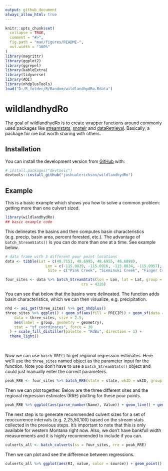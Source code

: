 ```yaml
---
output: github_document
always_allow_html: true
---
```


<!-- README.md is generated from README.Rmd. Please edit that file -->

```r
knitr::opts_chunk$set(
  collapse = TRUE,
  comment = "#>",
  fig.path = "man/figures/README-",
  out.width = "100%"
)
library(magrittr)
library(ggplot2)
library(ggrepel)
library(kableExtra)
library(tidyverse)
library(AOI)
library(nhdplusTools)
load("D:/R_folder/R/Random/wildlandhydRo.Rdata")
```

# wildlandhydRo

<!-- badges: start -->
<!-- badges: end -->

The goal of wildlandhydRo is to create wrapper functions around commonly used packages like [streamstats](https://github.com/markwh/streamstats), [snotelr](https://github.com/bluegreen-labs/snotelr) and [dataRetrieval](https://github.com/USGS-R/dataRetrieval). Basically, a package for me but worth sharing with others.

## Installation

You can install the development version from [GitHub](https://github.com/) with:

``` r
# install.packages("devtools")
devtools::install_github("joshualerickson/wildlandhydRo")
```
## Example

This is a basic example which shows you how to solve a common problem: getting more than one culvert sized.

```r
library(wildlandhydRo)
## basic example code
```

This delineates the basins and then computes basin characteristics (e.g. precip, basin area, percent forested, etc.). The advantage of `batch_StreamStats()` is you can do more than one at a time. See example below.
```r
# data frame with 3 different pour point locations
data <- tibble(Lat = c(48.7151, 48.6995, 48.6955, 48.6898),
                  Lon = c(-115.0839, -115.0916, -115.0834, -115.0957),
                   Site = c("Pink Creek", "Sieminski Creek", "Finger Creek", "Lydia Creek"))

four_sites <- data %>% batch_StreamStats(lon = Lon, lat = Lat, group = Site,
                                  crs = 4326)
```

You can see that below that the basins were delineated. The function adds basin characteristics, which we can then visualize, e.g. precipitation.  

```r

nhd <- aoi_get(three_sites) %>% get_nhdplus()
three_sites %>% ggplot() + geom_sf(aes(fill = PRECIP)) + geom_sf(data = nhd, alpha = 0.5, col = "blue") + ggrepel::geom_label_repel(
    data = three_sites, size = 2.5,
    aes(label = group, geometry = geometry),
    stat = "sf_coordinates", force = 30
  ) + scale_fill_distiller(palette = "RdBu", direction = 1) + 
  theme_light()

```
<br>

Now we can use `batch_RRE()` to get regional regression estimates. Here we'll use the `three_sites` named object as the parameter input for the function. Note you don't have to use a `batch_StreamStats()` object and could just manually enter the correct parameters. 

```r
peak_RRE <- four_sites %>% batch_RRE(state = state, wkID = wkID, group = group)
```


Then we can plot together. Below are the three different sites and the regional regression estimates (RRE) plotting for these pour points. 

```r
peak_RRE %>% ggplot(aes(parse_number(Name), Value)) + geom_line() + geom_point() + facet_wrap(~group, nrow = 1)
```

The next step is to generate recommended culvert sizes for a set of reoccurrence intervals (e.g. 2,25,50,100) based on the stream stats collected in the previous steps. It's important to note that this is only available for western Montana right now. Also, we don't have bankfull width measurements and it is highly recommended to include if you can. 

```r
culverts_all <- batch_culverts(ss = four_sites, rre = peak_RRE)
```

Then we can plot and see the difference between regressions.

```r
culverts_all %>% ggplot(aes(RI, value, color = source)) + geom_point() + geom_line() + geom_text_repel(data = culverts_all %>% group_by(group) %>% filter(RI == 100),aes(label = Size), force = 50) + facet_grid(group~Method)
```





